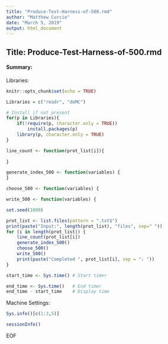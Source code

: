 ```yaml
---
title: "Produce-Test-Harness-of-500.rmd"
author: "Matthew Curcio"
date: "March 5, 2019"
output: html_document
---
```


## Title: Produce-Test-Harness-of-500.rmd

#### Summary: 

Libraries:
```r
knitr::opts_chunk$set(echo = TRUE)

Libraries = c("readr", "doMC")

# Install if not present
for(p in Libraries){
    if(!require(p, character.only = TRUE))
        install.packages(p)
    library(p, character.only = TRUE)
}
```


```r
line_count <- function(prot_list[i]){
    
}
```

```r
generate_index_500 <- function(variables) {
}
```

```r
choose_500 <- function(variables) {
```

```r
write_500 <- function(variables) {
```





```r
set.seed(1000)

prot_list <- list.files(pattern = ".txt$")
print(paste("Input:", length(prot_list), "files", sep=" "))
for (i in length(prot_list)) {
    line_count(prot_list[i])
    generate_index_500()
    choose_500()
    write_500()
    print(paste("Completed ", prot_list[i], sep = ": "))
}
```

```r
start_time <- Sys.time() # Start timer

end_time <- Sys.time()   # End timer
end_time - start_time    # Display time
```



Machine Settings:
```r
Sys.info()[c(1:3,5)]
```
```r
sessionInfo()
```
EOF